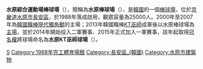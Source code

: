 {{Expand|time=2009-01-06}}
{{Infobox Stadium
| stadium_name = 水原綜合運動場棒球場
| image = [[Image:Hdunistadiumpan.jpg|300px]]
| location = {{KOR}}[[京畿道|京畿道]][[水原市|水原市]][[長安區_(韓國)|長安區]]{{link-ko|棗園洞|조원동 (수원시)}}775-1 
| coordinates = 
| opened = 1988年
| owner =  
| operator = 
| surface = 草地
| tenants = [[現代獨角獸|現代獨角獸]](2000-2007)<br />[[KT巫師|KT巫師]](2014-)
| seating_capacity = 25,000
| dimensions = 左外野：95 m<br />中堅：120 m<br />右外野：95 m
}}
'''水原綜合運動場棒球場'''（{{lang-ko|수원종합운동장야구장}}），簡稱為'''水原棒球場'''（{{lang|ko|수원야구장}}），是[[韓國|韓國]]的一個[[棒球場|棒球場]]，位於[[京畿道|京畿道]][[水原市|水原市]][[長安區_(韓國)|長安區]]，於1988年落成啟用，觀眾容量為25000人。2000年至2007年為[[韓國職棒|韓國職棒]][[現代獨角獸|現代獨角獸]]的主場；2013年韓國職棒[[KT巫師|KT巫師]]成軍後以水原棒球場為[[主場|主場]]，並於2014年開始投入二軍賽事、2015年正式加入一軍賽事，該年起取得[[冠名權|冠名權]]將球場命名為'''水原KT巫師球場'''（{{lang|ko|수원케이티위즈파크}}）。

{{韓國職業棒球場}}
{{Gymnasium-stub}}

[[Category:韓國棒球場|S]]
[[Category:1988年完工體育場館|Category:1988年完工體育場館]]
[[Category:長安區_(韓國)|Category:長安區_(韓國)]]
[[Category:水原市建築物|Category:水原市建築物]]